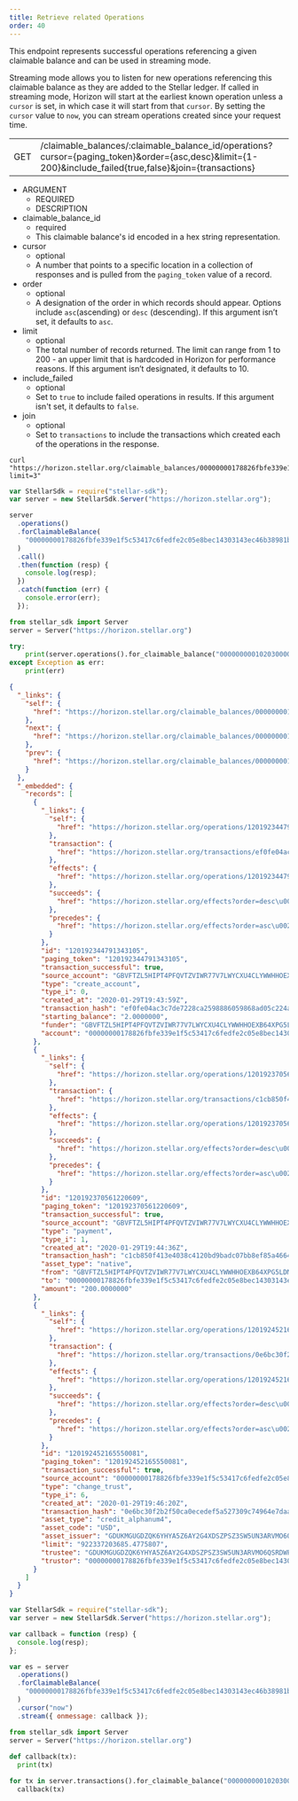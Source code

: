 ```yaml
---
title: Retrieve related Operations
order: 40
---
```



This endpoint represents successful operations referencing a given claimable balance and can be used in streaming mode.

Streaming mode allows you to listen for new operations referencing this claimable balance as they are added to the Stellar ledger. If called in streaming mode, Horizon will start at the earliest known operation unless a `cursor` is set, in which case it will start from that `cursor`. By setting the `cursor` value to `now`, you can stream operations created since your request time.

<Endpoint>


|  |  |
| --- | --- |
| GET | /claimable_balances/:claimable_balance_id/operations?cursor={paging_token}&order={asc,desc}&limit={1-200}&include_failed{true,false}&join={transactions} |

</Endpoint>


<AttributeTable>


- ARGUMENT
  - REQUIRED
  - DESCRIPTION
- claimable_balance_id
  - required
  - This claimable balance's id encoded in a hex string representation.
- cursor
  - optional
  - A number that points to a specific location in a collection of responses and is pulled from the `paging_token` value of a record.
- order
  - optional
  - A designation of the order in which records should appear. Options include `asc`(ascending) or `desc` (descending). If this argument isn’t set, it defaults to `asc`.
- limit
  - optional
  - The total number of records returned. The limit can range from 1 to 200 - an upper limit that is hardcoded in Horizon for performance reasons. If this argument isn’t designated, it defaults to 10.
- include_failed
  - optional
  - Set to `true` to include failed operations in results. If this argument isn't set, it defaults to `false`.
- join
  - optional
  - Set to `transactions` to include the transactions which created each of the operations in the response.

</AttributeTable>


<CodeExample title="Example Request">


```curl
curl "https://horizon.stellar.org/claimable_balances/00000000178826fbfe339e1f5c53417c6fedfe2c05e8bec14303143ec46b38981b09c3f9/operations?limit=3"
```

```js
var StellarSdk = require("stellar-sdk");
var server = new StellarSdk.Server("https://horizon.stellar.org");

server
  .operations()
  .forClaimableBalance(
    "00000000178826fbfe339e1f5c53417c6fedfe2c05e8bec14303143ec46b38981b09c3f9",
  )
  .call()
  .then(function (resp) {
    console.log(resp);
  })
  .catch(function (err) {
    console.error(err);
  });
```

```python
from stellar_sdk import Server
server = Server("https://horizon.stellar.org")

try:
    print(server.operations().for_claimable_balance("000000000102030000000000000000000000000000000000000000000000000000000000").call())
except Exception as err:
    print(err)
```
  
</CodeExample>


<ExampleResponse title="Example Response">


```json
{
  "_links": {
    "self": {
      "href": "https://horizon.stellar.org/claimable_balances/00000000178826fbfe339e1f5c53417c6fedfe2c05e8bec14303143ec46b38981b09c3f9/operations?cursor=\u0026limit=3\u0026order=asc"
    },
    "next": {
      "href": "https://horizon.stellar.org/claimable_balances/00000000178826fbfe339e1f5c53417c6fedfe2c05e8bec14303143ec46b38981b09c3f9/operations?cursor=120192452165550081\u0026limit=3\u0026order=asc"
    },
    "prev": {
      "href": "https://horizon.stellar.org/claimable_balances/00000000178826fbfe339e1f5c53417c6fedfe2c05e8bec14303143ec46b38981b09c3f9/operations?cursor=120192344791343105\u0026limit=3\u0026order=desc"
    }
  },
  "_embedded": {
    "records": [
      {
        "_links": {
          "self": {
            "href": "https://horizon.stellar.org/operations/120192344791343105"
          },
          "transaction": {
            "href": "https://horizon.stellar.org/transactions/ef0fe04ac3c7de7228ca2598886059868ad05c224a041e8b2d9ee2a8a9dd6894"
          },
          "effects": {
            "href": "https://horizon.stellar.org/operations/120192344791343105/effects"
          },
          "succeeds": {
            "href": "https://horizon.stellar.org/effects?order=desc\u0026cursor=120192344791343105"
          },
          "precedes": {
            "href": "https://horizon.stellar.org/effects?order=asc\u0026cursor=120192344791343105"
          }
        },
        "id": "120192344791343105",
        "paging_token": "120192344791343105",
        "transaction_successful": true,
        "source_account": "GBVFTZL5HIPT4PFQVTZVIWR77V7LWYCXU4CLYWWHHOEXB64XPG5LDMTU",
        "type": "create_account",
        "type_i": 0,
        "created_at": "2020-01-29T19:43:59Z",
        "transaction_hash": "ef0fe04ac3c7de7228ca2598886059868ad05c224a041e8b2d9ee2a8a9dd6894",
        "starting_balance": "2.0000000",
        "funder": "GBVFTZL5HIPT4PFQVTZVIWR77V7LWYCXU4CLYWWHHOEXB64XPG5LDMTU",
        "account": "00000000178826fbfe339e1f5c53417c6fedfe2c05e8bec14303143ec46b38981b09c3f9"
      },
      {
        "_links": {
          "self": {
            "href": "https://horizon.stellar.org/operations/120192370561220609"
          },
          "transaction": {
            "href": "https://horizon.stellar.org/transactions/c1cb850f413e4038c4120bd9badc07bb8ef85a46649a4d5c9c16e578a2d30589"
          },
          "effects": {
            "href": "https://horizon.stellar.org/operations/120192370561220609/effects"
          },
          "succeeds": {
            "href": "https://horizon.stellar.org/effects?order=desc\u0026cursor=120192370561220609"
          },
          "precedes": {
            "href": "https://horizon.stellar.org/effects?order=asc\u0026cursor=120192370561220609"
          }
        },
        "id": "120192370561220609",
        "paging_token": "120192370561220609",
        "transaction_successful": true,
        "source_account": "GBVFTZL5HIPT4PFQVTZVIWR77V7LWYCXU4CLYWWHHOEXB64XPG5LDMTU",
        "type": "payment",
        "type_i": 1,
        "created_at": "2020-01-29T19:44:36Z",
        "transaction_hash": "c1cb850f413e4038c4120bd9badc07bb8ef85a46649a4d5c9c16e578a2d30589",
        "asset_type": "native",
        "from": "GBVFTZL5HIPT4PFQVTZVIWR77V7LWYCXU4CLYWWHHOEXB64XPG5LDMTU",
        "to": "00000000178826fbfe339e1f5c53417c6fedfe2c05e8bec14303143ec46b38981b09c3f9",
        "amount": "200.0000000"
      },
      {
        "_links": {
          "self": {
            "href": "https://horizon.stellar.org/operations/120192452165550081"
          },
          "transaction": {
            "href": "https://horizon.stellar.org/transactions/0e6bc30f2b2f50ca0ecedef5a527309c74964e7daa6018976cd2c686c5df4be3"
          },
          "effects": {
            "href": "https://horizon.stellar.org/operations/120192452165550081/effects"
          },
          "succeeds": {
            "href": "https://horizon.stellar.org/effects?order=desc\u0026cursor=120192452165550081"
          },
          "precedes": {
            "href": "https://horizon.stellar.org/effects?order=asc\u0026cursor=120192452165550081"
          }
        },
        "id": "120192452165550081",
        "paging_token": "120192452165550081",
        "transaction_successful": true,
        "source_account": "00000000178826fbfe339e1f5c53417c6fedfe2c05e8bec14303143ec46b38981b09c3f9",
        "type": "change_trust",
        "type_i": 6,
        "created_at": "2020-01-29T19:46:20Z",
        "transaction_hash": "0e6bc30f2b2f50ca0ecedef5a527309c74964e7daa6018976cd2c686c5df4be3",
        "asset_type": "credit_alphanum4",
        "asset_code": "USD",
        "asset_issuer": "GDUKMGUGDZQK6YHYA5Z6AY2G4XDSZPSZ3SW5UN3ARVMO6QSRDWP5YLEX",
        "limit": "922337203685.4775807",
        "trustee": "GDUKMGUGDZQK6YHYA5Z6AY2G4XDSZPSZ3SW5UN3ARVMO6QSRDWP5YLEX",
        "trustor": "00000000178826fbfe339e1f5c53417c6fedfe2c05e8bec14303143ec46b38981b09c3f9"
      }
    ]
  }
}
```

</ExampleResponse>


<CodeExample title="JavaScript Streaming Example">


```js
var StellarSdk = require("stellar-sdk");
var server = new StellarSdk.Server("https://horizon.stellar.org");

var callback = function (resp) {
  console.log(resp);
};

var es = server
  .operations()
  .forClaimableBalance(
    "00000000178826fbfe339e1f5c53417c6fedfe2c05e8bec14303143ec46b38981b09c3f9",
  )
  .cursor("now")
  .stream({ onmessage: callback });
```
  
```python
from stellar_sdk import Server
server = Server("https://horizon.stellar.org")
  
def callback(tx):
  print(tx)

for tx in server.transactions().for_claimable_balance("000000000102030000000000000000000000000000000000000000000000000000000000").cursor("now").stream():
  callback(tx)
```
  
</CodeExample>

